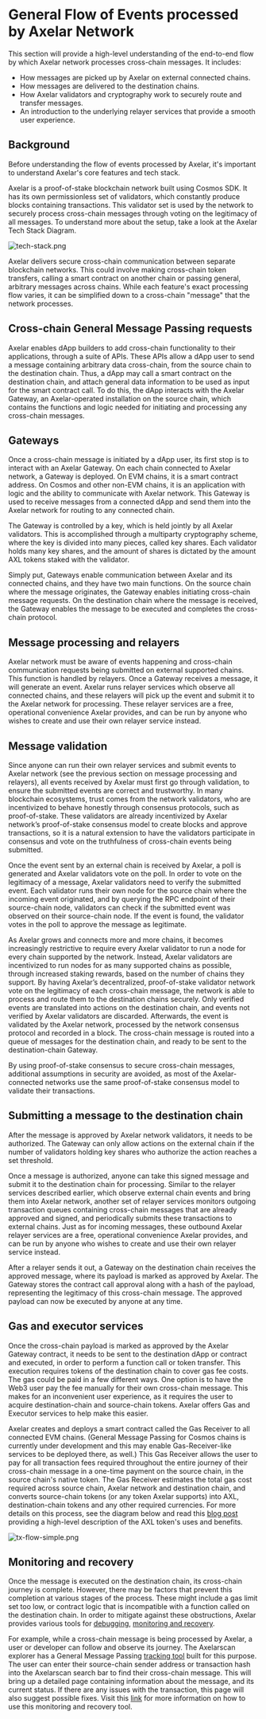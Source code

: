 # General Flow of Events processed by Axelar Network

This section will provide a high-level understanding of the end-to-end flow by which Axelar network processes cross-chain messages. It includes: 
- How messages are picked up by Axelar on external connected chains. 
- How messages are delivered to the destination chains.
- How Axelar validators and cryptography work to securely route and transfer messages.
- An introduction to the underlying relayer services that provide a smooth user experience.

## Background

Before understanding the flow of events processed by Axelar, it's important to understand Axelar's core features and tech stack.

Axelar is a proof-of-stake blockchain network built using Cosmos SDK. It has its own permissionless set of validators, which constantly produce blocks containing transactions. This validator set is used by the network to securely process cross-chain messages through voting on the legitimacy of all messages. To understand more about the setup, take a look at the Axelar Tech Stack Diagram.

![tech-stack.png](/images/learn-tech-stack.jpg)

Axelar delivers secure cross-chain communication between separate blockchain networks. This could involve making cross-chain token transfers, calling a smart contract on another chain or passing general, arbitrary messages across chains. While each feature's exact processing flow varies, it can be simplified down to a cross-chain "message" that the network processes.

## Cross-chain General Message Passing requests

Axelar enables dApp builders to add cross-chain functionality to their applications, through a suite of APIs. These APIs allow a dApp user to send a message containing arbitrary data cross-chain, from the source chain to the destination chain. Thus, a dApp may call a smart contract on the destination chain, and attach general data information to be used as input for the smart contract call. To do this, the dApp interacts with the Axelar Gateway, an Axelar-operated installation on the source chain, which contains the functions and logic needed for initiating and processing any cross-chain messages. 

## Gateways

Once a cross-chain message is initiated by a dApp user, its first stop is to interact with an Axelar Gateway. On each chain connected to Axelar network, a Gateway is deployed. On EVM chains, it is a smart contract address. On Cosmos and other non-EVM chains, it is an application with logic and the ability to communicate with Axelar network. This Gateway is used to receive messages from a connected dApp and send them into the Axelar network for routing to any connected chain. 

The Gateway is controlled by a key, which is held jointly by all Axelar validators. This is accomplished through a multiparty cryptography scheme, where the key is divided into many pieces, called key shares. Each validator holds many key shares, and the amount of shares is dictated by the amount AXL tokens staked with the validator. 

Simply put, Gateways enable communication between Axelar and its connected chains, and they have two main functions. On the source chain where the message originates, the Gateway enables initiating cross-chain message requests. On the destination chain where the message is received, the Gateway enables the message to be executed and completes the cross-chain protocol.


## Message processing and relayers

Axelar network must be aware of events happening and cross-chain communication requests being submitted on external supported chains. This function is handled by relayers. Once a Gateway receives a message, it will generate an event. Axelar runs relayer services which observe all connected chains, and these relayers will pick up the event and submit it to the Axelar network for processing. These relayer services are a free, operational convenience Axelar provides, and can be run by anyone who wishes to create and use their own relayer service instead.

## Message validation

Since anyone can run their own relayer services and submit events to Axelar network (see the previous section on message processing and relayers), all events received by Axelar must first go through validation, to ensure the submitted events are correct and trustworthy. In many blockchain ecosystems, trust comes from the network validators, who are incentivized to behave honestly through consensus protocols, such as proof-of-stake. These validators are already incentivized by Axelar network’s proof-of-stake consensus model to create blocks and approve transactions, so it is a natural extension to have the validators participate in consensus and vote on the truthfulness of cross-chain events being submitted.

Once the event sent by an external chain is received by Axelar, a poll is generated and Axelar validators vote on the poll. In order to vote on the legitimacy of a message, Axelar validators need to verify the submitted event. Each validator runs their own node for the source chain where the incoming event originated, and by querying the RPC endpoint of their source-chain node, validators can check if the submitted event was observed on their source-chain node. If the event is found, the validator votes in the poll to approve the message as legitimate. 

As Axelar grows and connects more and more chains, it becomes increasingly restrictive to require every Axelar validator to run a node for every chain supported by the network. Instead, Axelar validators are incentivized to run nodes for as many supported chains as possible, through increased staking rewards, based on the number of chains they support. By having Axelar’s decentralized, proof-of-stake validator network vote on the legitimacy of each cross-chain message, the network is able to process and route them to the destination chains securely. Only verified events are translated into actions on the destination chain, and events not verified by Axelar validators are discarded. Afterwards, the event is validated by the Axelar network, processed by the network consensus protocol and recorded in a block. The cross-chain message is routed into a queue of messages for the destination chain, and ready to be sent to the destination-chain Gateway. 

By using proof-of-stake consensus to secure cross-chain messages, additional assumptions in security are avoided, as most of the Axelar-connected networks use the same proof-of-stake consensus model to validate their transactions. 

## Submitting a message to the destination chain

After the message is approved by Axelar network validators, it needs to be authorized. The Gateway can only allow actions on the external chain if the number of validators holding key shares who authorize the action reaches a set threshold. 

Once a message is authorized, anyone can take this signed message and submit it to the destination chain for processing. Similar to the relayer services described earlier, which observe external chain events and bring them into Axelar network, another set of relayer services monitors outgoing transaction queues containing cross-chain messages that are already approved and signed, and periodically submits these transactions to external chains. Just as for incoming messages, these outbound Axelar relayer services are a free, operational convenience Axelar provides, and can be run by anyone who wishes to create and use their own relayer service instead. 

After a relayer sends it out, a Gateway on the destination chain receives the approved message, where its payload is marked as approved by Axelar. The Gateway stores the contract call approval along with a hash of the payload, representing the legitimacy of this cross-chain message. The approved payload can now be executed by anyone at any time. 

## Gas and executor services

Once the cross-chain payload is marked as approved by the Axelar Gateway contract, it needs to be sent to the destination dApp or contract and executed, in order to perform a function call or token transfer. This execution requires tokens of the destination chain to cover gas fee costs. The gas could be paid in a few different ways. One option is to have the Web3 user pay the fee manually for their own cross-chain message. This makes for an inconvenient user experience, as it requires the user to acquire destination-chain and source-chain tokens. Axelar offers Gas and Executor services to help make this easier.

Axelar creates and deploys a smart contract called the Gas Receiver to all connected EVM chains. (General Message Passing for Cosmos chains is currently under development and this may enable Gas-Receiver-like services to be deployed there, as well.) This Gas Receiver allows the user to pay for all transaction fees required throughout the entire journey of their cross-chain message in a one-time payment on the source chain, in the source chain's native token. The Gas Receiver estimates the total gas cost required across source chain, Axelar network and destination chain, and converts source-chain tokens (or any token Axelar supports) into AXL, destination-chain tokens and any other required currencies. For more details on this process, see the diagram below and read this [blog post](https://medium.com/@axelar-foundation/the-axl-token-the-cross-chain-future-3dee3dc45e95) providing a high-level description of the AXL token's uses and benefits. 

![tx-flow-simple.png](/images/learn-tx-flow-simple.jpg)


## Monitoring and recovery

Once the message is executed on the destination chain, its cross-chain journey is complete. However, there may be factors that prevent this completion at various stages of the process. These might include a gas limit set too low, or contract logic that is incompatible with a function called on the destination chain. In order to mitigate against these obstructions, Axelar provides various tools for [debugging](https://docs.axelar.dev/dev/debug/error-debugging), [monitoring and recovery](https://docs.axelar.dev/dev/monitor-recover/monitoring). 

For example, while a cross-chain message is being processed by Axelar, a user or developer can follow and observe its journey. The Axelarscan explorer has a General Message Passing [tracking tool](https://testnet.axelarscan.io/gmp/search) built for this purpose. The user can enter their source-chain sender address or transaction hash into the Axelarscan search bar to find their cross-chain message. This will bring up a detailed page containing information about the message, and its current status. If there are any issues with the transaction, this page will also suggest possible fixes. Visit this [link](https://docs.axelar.dev/dev/monitor-recover/monitoring) for more information on how to use this monitoring and recovery tool.



